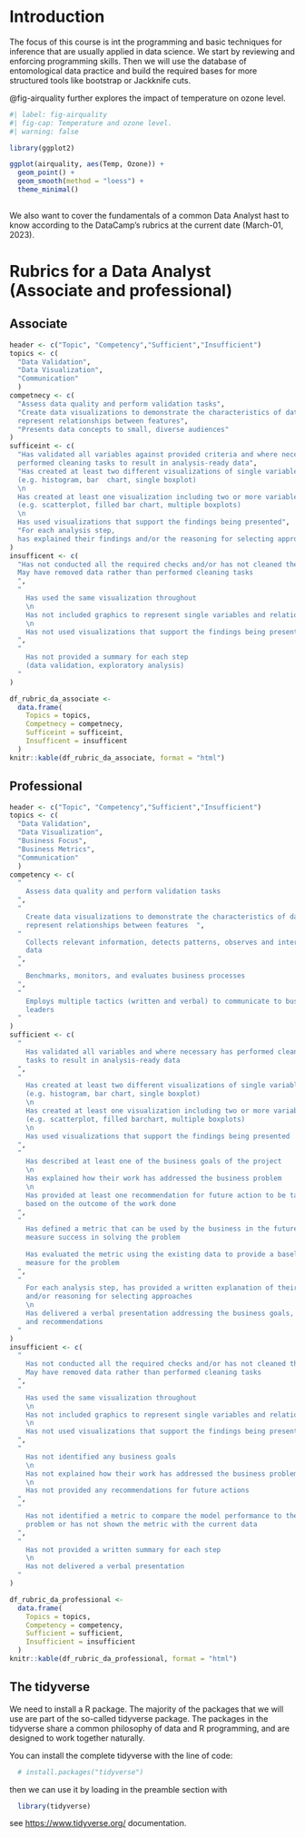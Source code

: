 # Introduction {.unnumbered}

The focus of this course is int the programming and basic techniques for
inference that are usually applied in data science. We start by reviewing and
enforcing programming skills. Then we will use the database of entomological
data practice and build the required bases for more structured tools like
bootstrap or Jackknife cuts.

@fig-airquality further explores the impact of temperature on ozone level.

```r
#| label: fig-airquality
#| fig-cap: Temperature and ozone level.
#| warning: false

library(ggplot2)

ggplot(airquality, aes(Temp, Ozone)) + 
  geom_point() + 
  geom_smooth(method = "loess") + 
  theme_minimal()
  
```

We also want to cover the fundamentals of a common Data Analyst hast to 
know according to the DataCamp's rubrics at the current date (March-01, 2023).

# Rubrics for a Data Analyst (Associate and professional){.unnumbered}

::: {.panel-tabset}
## Associate
```r
header <- c("Topic", "Competency","Sufficient","Insufficient")
topics <- c(
  "Data Validation",
  "Data Visualization",
  "Communication"
  )
competnecy <- c(
  "Assess data quality and perform validation tasks",
  "Create data visualizations to demonstrate the characteristics of data and 
  represent relationships between features",
  "Presents data concepts to small, diverse audiences"
) 
sufficeint <- c(
  "Has validated all variables against provided criteria and where necessary has
  performed cleaning tasks to result in analysis-ready data",
  "Has created at least two different visualizations of single variables 
  (e.g. histogram, bar  chart, single boxplot) 
  \n
  Has created at least one visualization including two or more variables 
  (e.g. scatterplot, filled bar chart, multiple boxplots)
  \n
  Has used visualizations that support the findings being presented",
  "For each analysis step, 
  has explained their findings and/or the reasoning for selecting approaches"
)
insufficent <- c(
  "Has not conducted all the required checks and/or has not cleaned the data. 
  May have removed data rather than performed cleaning tasks
  ",
  "
    Has used the same visualization throughout
    \n
    Has not included graphics to represent single variables and relationships
    \n
    Has not used visualizations that support the findings being presented
  ",
  "
    Has not provided a summary for each step 
    (data validation, exploratory analysis)
  "
)

df_rubric_da_associate <- 
  data.frame(
    Topics = topics,
    Competnecy = competnecy,
    Sufficeint = sufficeint,
    Insufficent = insufficent
  )
knitr::kable(df_rubric_da_associate, format = "html")

```
## Professional

```r
header <- c("Topic", "Competency","Sufficient","Insufficient")
topics <- c(
  "Data Validation",
  "Data Visualization",
  "Business Focus",
  "Business Metrics",
  "Communication"
  )
competency <- c(
  "
    Assess data quality and perform validation tasks
  ",
  "
    Create data visualizations to demonstrate the characteristics of data and 
    represent relationships between features  ",
  "
    Collects relevant information, detects patterns, observes and interprets 
    data
  ",
  "
    Benchmarks, monitors, and evaluates business processes
  ",
  "
    Employs multiple tactics (written and verbal) to communicate to business 
    leaders
  "
)
sufficient <- c(
  "
    Has validated all variables and where necessary has performed cleaning 
    tasks to result in analysis-ready data
  ",
  "
    Has created at least two different visualizations of single variables 
    (e.g. histogram, bar chart, single boxplot)
    \n
    Has created at least one visualization including two or more variables 
    (e.g. scatterplot, filled barchart, multiple boxplots)
    \n
    Has used visualizations that support the findings being presented
  ",
  "
    Has described at least one of the business goals of the project
    \n
    Has explained how their work has addressed the business problem
    \n
    Has provided at least one recommendation for future action to be taken 
    based on the outcome of the work done
  ",
  "
    Has defined a metric that can be used by the business in the future to 
    measure success in solving the problem
    
    Has evaluated the metric using the existing data to provide a baseline 
    measure for the problem
  ",
  "
    For each analysis step, has provided a written explanation of their findings
    and/or reasoning for selecting approaches
    \n
    Has delivered a verbal presentation addressing the business goals, outcomes
    and recommendations
  "
)
insufficient <- c(
  "
    Has not conducted all the required checks and/or has not cleaned the data. 
    May have removed data rather than performed cleaning tasks
  ",
  "
    Has used the same visualization throughout
    \n
    Has not included graphics to represent single variables and relationships
    \n
    Has not used visualizations that support the findings being presented
  ",
  "
    Has not identified any business goals
    \n
    Has not explained how their work has addressed the business problem
    \n
    Has not provided any recommendations for future actions
  ",
  "
    Has not identified a metric to compare the model performance to the business
    problem or has not shown the metric with the current data
  ",
  "
    Has not provided a written summary for each step
    \n
    Has not delivered a verbal presentation
  "
)

df_rubric_da_professional <- 
  data.frame(
    Topics = topics,
    Competency = competency,
    Sufficient = sufficient,
    Insufficient = insufficient
  )
knitr::kable(df_rubric_da_professional, format = "html")

```
:::



## The tidyverse

We need to install a R package. The majority of the packages that we will use
are part of the so-called tidyverse package. The packages in the tidyverse share
a common philosophy of data and R programming, and are designed to work together
naturally.

You can install the complete tidyverse with the line of code:

```r
  # install.packages("tidyverse")
```

then we can use it by loading in the preamble section with

```r
  library(tidyverse)
```

see <https://www.tidyverse.org/> documentation.
